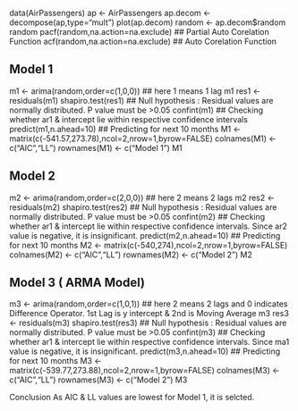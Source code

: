 data(AirPassengers)
ap <- AirPassengers
ap.decom <- decompose(ap,type="mult")
plot(ap.decom)
random <- ap.decom$random
random
pacf(random,na.action=na.exclude)   ## Partial Auto Corelation Function
acf(random,na.action=na.exclude)    ## Auto Corelation Function

## Model 1
m1 <- arima(random,order=c(1,0,0))  ## here 1 means 1 lag
m1
res1 <- residuals(m1)
shapiro.test(res1)          ## Null hypothesis : Residual values are normally distributed. P value must be >0.05
confint(m1)                 ## Checking whether ar1 & intercept lie within respective confidence intervals
predict(m1,n.ahead=10)      ## Predicting for next 10 months
M1 <- matrix(c(-541.57,273.78),ncol=2,nrow=1,byrow=FALSE)
colnames(M1) <- c("AIC","LL")
rownames(M1) <- c("Model 1")
M1

## Model 2
m2 <- arima(random,order=c(2,0,0))  ## here 2 means 2 lags
m2
res2 <- residuals(m2)
shapiro.test(res2)          ## Null hypothesis : Residual values are normally distributed. P value must be >0.05
confint(m2)                 ## Checking whether ar1 & intercept lie within respective confidence intervals.                                    Since ar2 value is negative, it is insignificant. 
predict(m2,n.ahead=10)      ## Predicting for next 10 months
M2 <- matrix(c(-540,274),ncol=2,nrow=1,byrow=FALSE)
colnames(M2) <- c("AIC","LL")
rownames(M2) <- c("Model 2")
M2

## Model 3 ( ARMA Model)
m3 <- arima(random,order=c(1,0,1))  ## here 2 means 2 lags and 0 indicates Difference Operator. 1st Lag is y                                           intercept & 2nd is Moving Average
m3
res3 <- residuals(m3)
shapiro.test(res3)          ## Null hypothesis : Residual values are normally distributed. P value must be >0.05
confint(m3)                 ## Checking whether ar1 & intercept lie within respective confidence intervals.                                    Since ma1 value is negative, it is insignificant. 
predict(m3,n.ahead=10)      ## Predicting for next 10 months
M3 <- matrix(c(-539.77,273.88),ncol=2,nrow=1,byrow=FALSE)
colnames(M3) <- c("AIC","LL")
rownames(M3) <- c("Model 2")
M3

Conclusion
As AIC & LL values are lowest for Model 1, it is selcted.
